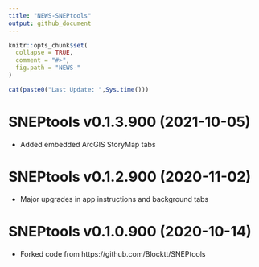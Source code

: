 ```yaml
---
title: "NEWS-SNEPtools"
output: github_document
---
```


<!-- NEWS.md is generated from NEWS.Rmd. Please edit that file -->

```r
knitr::opts_chunk$set(
  collapse = TRUE,
  comment = "#>",
  fig.path = "NEWS-"
)
```

```r
cat(paste0("Last Update: ",Sys.time()))
```

SNEPtools v0.1.3.900 (2021-10-05)
================

* Added embedded ArcGIS StoryMap tabs

SNEPtools v0.1.2.900 (2020-11-02)
================

* Major upgrades in app instructions and background tabs

SNEPtools v0.1.0.900 (2020-10-14)
================

* Forked code from https://github.com/Blocktt/SNEPtools
